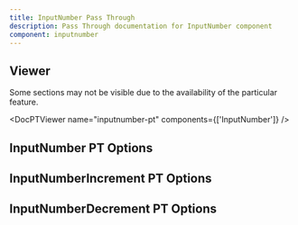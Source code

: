 ```yaml
---
title: InputNumber Pass Through
description: Pass Through documentation for InputNumber component
component: inputnumber
---
```


## Viewer

Some sections may not be visible due to the availability of the particular feature.

<DocPTViewer name="inputnumber-pt" components={['InputNumber']} />

## InputNumber PT Options

<DocTable name="InputNumber" category="pt" />

## InputNumberIncrement PT Options

<DocTable name="InputNumberIncrement" category="pt" />

## InputNumberDecrement PT Options

<DocTable name="InputNumberDecrement" category="pt" />
